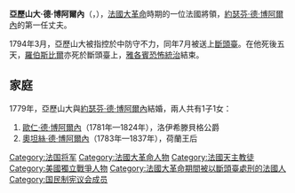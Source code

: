 {{Multiple issues|
{{Expand language|1=en|time=2020-10-23T09:05:10+00:00}}
{{Unreferenced|time=2020-10-23T09:05:10+00:00}}
}}
{{Infobox military person
| honorific_prefix = [[將軍_(軍銜)|將軍]]
| name          = 亞歷山大·德·博阿爾內
| image         = Général ALEXANDRE FRANCOIS MARIE DE BEAUHARNAIS (1760-1794).jpg
| image_size    = 250px
| birth_date    = {{Birth date|1760|05|28|df=y}}
| birth_place   = [[法蘭西堡|法蘭西堡]]
| death_date    = {{Death date and age|1794|07|23|1760|05|28|df=y}}
| death_place   = [[巴黎|巴黎]]
| allegiance    = [[法蘭西王國|法蘭西王國]]<br>[[法蘭西第一共和國|法蘭西第一共和國]]
| branch        = [[步兵|步兵]]
| serviceyears  = 1776年 — 1793年
| unit          = 法國皇家軍隊<br>[[法國革命軍|法國革命軍]]
| commands      = 萊因軍團
| battles       = [[法國大革命戰爭|法國大革命戰爭]]
}}
'''亞歷山大·德·博阿爾內'''（{{lang-fr|Alexandre de Beauharnais}}，{{bd|1760年|5月28日|1794年|7月23日}}），[[法國大革命|法國大革命]]時期的一位法國將領，[[約瑟芬·德·博阿爾內|約瑟芬·德·博阿爾內]]的第一任丈夫。

1794年3月，亞歷山大被指控於{{le|美因茲圍城戰|Siege of Mainz (1793)}}中防守不力，同年7月被送上[[斷頭臺|斷頭臺]]。在他死後五天，[[马克西米连·罗伯斯庇尔|羅伯斯比爾]]亦死於斷頭臺上，[[雅各宾专政|雅各賓恐怖統治]]結束。

== 家庭 ==
1779年，亞歷山大與[[約瑟芬·德·博阿爾內|約瑟芬·德·博阿爾內]]結婚，兩人共有1子1女：
# [[歐仁·德·博阿爾內|歐仁·德·博阿爾內]]（1781年—1824年），洛伊希滕貝格公爵
# [[奧坦絲·德·博阿爾內|奧坦絲·德·博阿爾內]]（1783年—1837年），荷蘭王后

{{DEFAULTSORT:Beauharnais, Alexandre}}
[[Category:法国将军|Category:法国将军]]
[[Category:法國大革命人物|Category:法國大革命人物]]
[[Category:法國天主教徒|Category:法國天主教徒]]
[[Category:美國獨立戰爭人物|Category:美國獨立戰爭人物]]
[[Category:法國大革命期間被以斷頭臺處刑的法國人|Category:法國大革命期間被以斷頭臺處刑的法國人]]
[[Category:国民制宪议会成员|Category:国民制宪议会成员]]